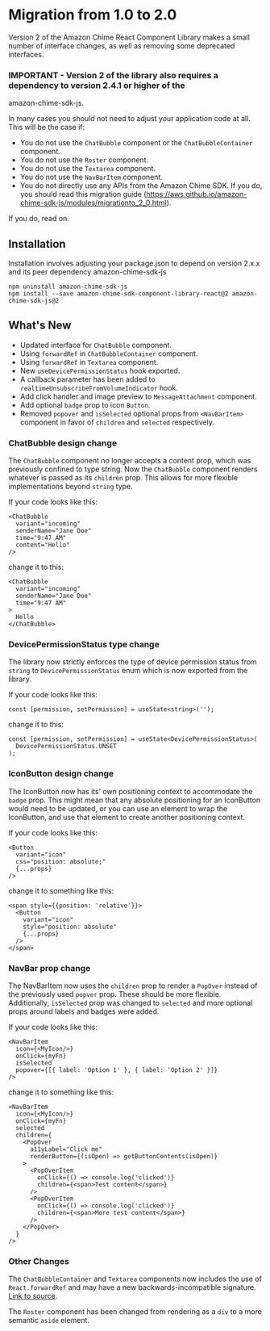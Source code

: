 <Meta title="Migration to V2" />

# Migration from 1.0 to 2.0

Version 2 of the Amazon Chime React Component Library makes a small number of interface changes, as well as removing some deprecated interfaces.

### IMPORTANT - Version 2 of the library also requires a dependency to version 2.4.1 or higher of the
amazon-chime-sdk-js.

In many cases you should not need to adjust your application code at all. This will be the case if:

- You do not use the `ChatBubble` component or the `ChatBubbleContainer` component.
- You do not use the `Roster` component.
- You do not use the `Textarea` component.
- You do not use the `NavBarItem` component.
- You do not directly use any APIs from the Amazon Chime SDK. If you do, you should read this migration guide (https://aws.github.io/amazon-chime-sdk-js/modules/migrationto_2_0.html).

If you do, read on.

## Installation

Installation involves adjusting your package.json to depend on version 2.x.x and its peer dependency amazon-chime-sdk-js

```
npm uninstall amazon-chime-sdk-js
npm install --save amazon-chime-sdk-component-library-react@2 amazon-chime-sdk-js@2
```

## What's New

- Updated interface for `ChatBubble` component.
- Using `forwardRef` in `ChatBubbleContainer` component.
- Using `forwardRef` in `Textarea` component.
- New `useDevicePermissionStatus` hook exported.
- A callback parameter has been added to `realtimeUnsubscribeFromVolumeIndicator` hook.
- Add click handler and image preview to `MessageAttachment` component.
- Add optional `badge` prop to icon `Button`.
- Removed `popover` and `isSelected` optional props from `<NavBarItem>` component in favor of `children` and `selected` respectively.

### ChatBubble design change

The `ChatBubble` component no longer accepts a content prop, which was previously confined to type string. Now the `ChatBubble` component renders whatever is passed as its `children` prop. This allows for more flexible implementations beyond `string` type.

If your code looks like this:

```
<ChatBubble
  variant="incoming"
  senderName="Jane Doe"
  time="9:47 AM"
  content="Hello"
/>
```

change it to this:

```
<ChatBubble
  variant="incoming"
  senderName="Jane Doe"
  time="9:47 AM"
>
  Hello
</ChatBubble>
```

### DevicePermissionStatus type change

The library now strictly enforces the type of device permission status from `string` to `DevicePermissionStatus` enum which is now exported from the library.

If your code looks like this:

```
const [permission, setPermission] = useState<string>('');
```

change it to this:

```
const [permission, setPermission] = useState<DevicePermissionStatus>(
  DevicePermissionStatus.UNSET
);
```

### IconButton design change

The IconButton now has its’ own positioning context to accommodate the `badge` prop. This might mean that any absolute positioning for an IconButton would need to be updated, or you can use an element to wrap the IconButton, and use that element to create another positioning context.

If your code looks like this:

```
<Button
  variant="icon"
  css="position: absolute;"
  {...props}
/>
```

change it to something like this:

```
<span style={{position: 'relative'}}>
  <Button
    variant="icon"
    style="position: absolute"
    {...props}
  />
</span>
```

### NavBar prop change

The NavBarItem now uses the `children` prop to render a `PopOver` instead of the previously used `popver` prop. These should be more flexible. Additionally, `isSelected` prop was changed to `selected` and more optional props around labels and badges were added.

If your code looks like this:

```
<NavBarItem
  icon={<MyIcon/>}
  onClick={myFn}
  isSelected
  popover={[{ label: 'Option 1' }, { label: 'Option 2' }]}
/>
```

change it to something like this:

```
<NavBarItem
  icon={<MyIcon/>}
  onClick={myFn}
  selected
  children={
    <PopOver
      a11yLabel="Click me"
      renderButton={(isOpen) => getButtonContents(isOpen)}
    >
      <PopOverItem
        onClick={() => console.log('clicked')}
        children={<span>Test content</span>}
      />
      <PopOverItem
        onClick={() => console.log('clicked')}
        children={<span>More test content</span>}
      />
    </PopOver>
  }
/>
```

### Other Changes

The `ChatBubbleContainer` and `Textarea` components now includes the use of `React.forwardRef` and may have a new backwards-incompatible signature. <a target="_blank" href="https://reactjs.org/docs/forwarding-refs.html#note-for-component-library-maintainers">Link to source</a>.

The `Roster` component has been changed from rendering as a `div` to a more semantic `aside` element.
